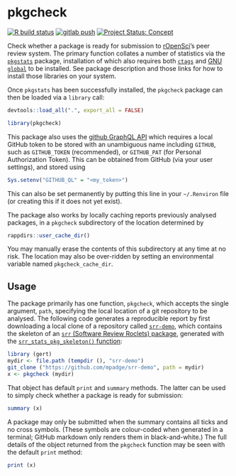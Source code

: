 # pkgcheck

<!-- badges: start -->
[![R build status](https://github.com/ropenscilabs/pkgcheck/workflows/R-CMD-check/badge.svg)](https://github.com/ropenscilabs/pkgcheck/actions?query=workflow%3AR-CMD-check)
[![gitlab push](https://github.com/ropenscilabs/pkgcheck/workflows/push-to-gitlab/badge.svg)](https://github.com/ropenscilabs/pkgcheck/actions?query=workflow%3Apush-to-gitlab)
[![Project Status: Concept](https://www.repostatus.org/badges/latest/concept.svg)](https://www.repostatus.org/#concept)
<!-- badges: end -->

Check whether a package is ready for submission to
[rOpenSci](https://ropensci.org)'s peer review system. The primary function
collates a number of statistics via the
[`pkgstats`](https://github.com/ropenscilabs/pkgstats) package, installation of
which also requires both [`ctags`](https://ctags.io) and [GNU
`global`](https://www.gnu.org/software/global/) to be installed. See package
description and those links for how to install those libraries on your system.

Once `pkgstats` has been successfully installed, the `pkgcheck` package can
then be loaded via a `library` call:

```r
devtools::load_all(".", export_all = FALSE)
```
```r
library(pkgcheck)
```

This package also uses the [github GraphQL
API](https://developer.github.com/v4) which requires a local GitHub token to be
stored with an unambiguous name including `GITHUB`, such as `GITHUB_TOKEN`
(recommended), or `GITHUB_PAT` (for Personal Authorization Token). This can be
obtained from GitHub (via your user settings), and stored using
```r
Sys.setenv("GITHUB_QL" = "<my_token>")
```
This can also be set permanently by putting this line in your `~/.Renviron`
file (or creating this if it does not yet exist).

The package also works by locally caching reports previously analysed packages, in
a `pkgcheck` subdirectory of the location determined by
```r
rappdirs::user_cache_dir()
```
You may manually erase the contents of this subdirectory at any time at no
risk. The location may also be over-ridden by setting an environmental variable
named `pkgcheck_cache_dir`.


## Usage

The package primarily has one function, `pkgcheck`, which accepts the single
argument, `path`, specifying the local location of a git repository to be
analysed. The following code generates a reproducible report by first
downloading a local clone of a repository called
[`srr-demo`](https://github.com/mpadge/srr-demo), which contains the skeleton
of an [`srr` (Software Review Roclets)
package](https://github.com/ropenscilabs/srr), generated with the
[`srr_stats_pkg_skeleton()`
function](https://ropenscilabs.github.io/srr/reference/srr_stats_pkg_skeleton.html):

```r
library (gert)
mydir <- file.path (tempdir (), "srr-demo")
git_clone ("https://github.com/mpadge/srr-demo", path = mydir)
x <- pkgcheck (mydir)
```

That object has default `print` and `summary` methods. The latter can be used
to simply check whether a package is ready for submission:

```r
summary (x)
```

A package may only be submitted when the summary contains all ticks and no
cross symbols. (These symbols are colour-coded when generated in a terminal;
GitHub markdown only renders them in black-and-white.) The full details of the
object returned from the `pkgcheck` function may be seen with the default
`print` method:

```r
print (x)
```
